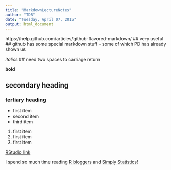```yaml
---
title: "MarkdownLectureNotes"
author: "TDB"
date: "Tuesday, April 07, 2015"
output: html_document
---
```


https://help.github.com/articles/github-flavored-markdown/ ## very useful
    ## github has some special markdown stuff - some of which PD has already shown us


*italics*  ## need two spaces to carriage return


**bold**

## secondary heading
### tertiary heading

- first item
- second item
- third item

1. first item
2. first item
3. first item

[RStudio link](http://www.rstudio.com)

I spend so much time reading [R bloggers][1] and [Simply Statistics][2]!

[1]: http://www.r-bloggers.com/  "R bloggers"
[2]: http://simplystatistics.org/  "Simply Statistics"




